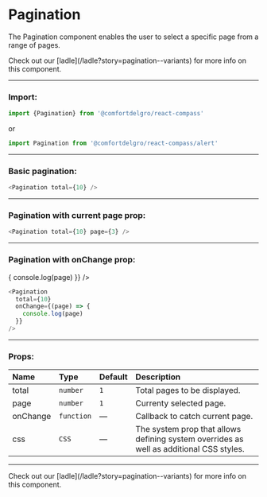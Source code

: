 
# Pagination

The Pagination component enables the user to select a specific page from a range of pages.

<Callout>
  Check out our [ladle](/ladle?story=pagination--variants) for more info on this
  component.
</Callout>

---

### Import:

```js
import {Pagination} from '@comfortdelgro/react-compass'
```

or

```js
import Pagination from '@comfortdelgro/react-compass/alert'
```

---

### Basic pagination:

<section
  style={{
    display: 'flex',
    justifyContent: 'center',
    alignItems: 'center',
    padding: '5rem',
  }}
>
  <Pagination total={10} />
</section>

```js
<Pagination total={10} />
```

---

### Pagination with current page prop:

<section
  style={{
    display: 'flex',
    justifyContent: 'center',
    alignItems: 'center',
    padding: '5rem',
  }}
>
  <Pagination total={10} page={3} />
</section>

```js
<Pagination total={10} page={3} />
```

---

### Pagination with onChange prop:

<section
  style={{
    display: 'flex',
    justifyContent: 'center',
    alignItems: 'center',
    padding: '5rem',
  }}
>
  <Pagination
    total={10}
    onChange={(page) => {
      console.log(page)
    }}
  />
</section>

```js
<Pagination
  total={10}
  onChange={(page) => {
    console.log(page)
  }}
/>
```

---

### Props:

| Name     | Type       | Default | Description                                                                             |
| :------- | :--------- | :------ | :-------------------------------------------------------------------------------------- |
| total    | `number`   | `1`     | Total pages to be displayed.                                                            |
| page     | `number`   | `1`     | Currenty selected page.                                                                 |
| onChange | `function` | —       | Callback to catch current page.                                                         |
| css      | `CSS`      | —       | The system prop that allows defining system overrides as well as additional CSS styles. |

---

<Callout>
  Check out our [ladle](/ladle?story=pagination--variants) for more info on this
  component.
</Callout>
